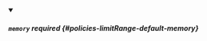 


<details className="config-field" data-expandable="true" open>
<summary>

##### `memory` <span className="config-field-required" data-required="false">required</span> <span className="config-field-type"></span> <span className="config-field-default"></span> <span className="config-field-enum"></span> {#policies-limitRange-default-memory}



</summary>

<PartialMemoryreference />


</details>
